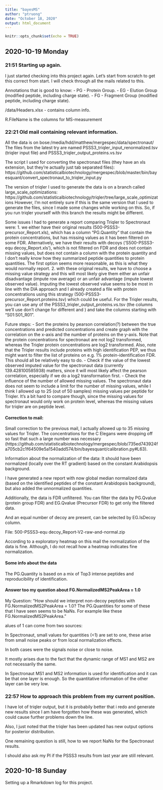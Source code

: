 ```yaml
---
title: "bayesMS"
author: "ptruong"
date: "October 18, 2020"
output: html_document
---
```


```r
knitr::opts_chunk$set(echo = TRUE)
```

## 2020-10-19 Monday

### 21:51 Starting up again. 

I just started checking into this project again. Let's start from scratch to get this correct from start. I will check through all the mails related to this.

Annotations that is good to know:
- PG - Protein Group.
- EG - Elution Group (modified peptide, including charge state).
- FG - Fragment Group (modified peptide, including charge state).

/data/Headers.xlsx - contains column info.

R.FileName is the columns for MS-measurement

### 22:21 Old mail containing relevant information.

All the data is on bose:/media/hdd/matthew/mergespec/data/spectronaut/
The files from the latest try are named PSSS3_triqler_input_renormalized.tsv (triqler input file) and PSSS3_triqler_output_proteins.<x>vs<y>.tsv

The script I used for converting the spectronaut files (they have an xls extension, but they're actually just tab separated files): https://github.com/statisticalbiotechnology/mergespec/blob/master/bin/bayesquant/convert_spectronaut_to_triqler_input.py

The version of triqler I used to generate the data is on a branch called large_scale_optimizations: https://github.com/statisticalbiotechnology/triqler/tree/large_scale_optimizations
However, I'm not entirely sure if this is the same version that I used to generate the files, since I made some changes while working on this. So, if you run triqler yourself with this branch the results might be different. 

Some issues I had to generate a report comparing Triqler to Spectronaut were:
1. we either have their original results (500-PSSS3-precursor_Report.xls), which has a column "PG.Quantity" that contain the protein concentrations, but has missing values as it has been filtered on some FDR. Alternatively, we have their results with decoys ('S500-PSSS3-equ decoy_Report.xls'), which is not filtered on FDR and does not contain missing values, but does not contain a column with the protein quantity and I don't really know how they summarized peptide quantities to protein quantities. The first option seems more reasonable, as this is what they would normally report.
2. with these original results, we have to choose a missing value strategy and this will most likely give them either an unfair disadvantage (impute row average) or an unfair advantage (impute lowest observed value). Imputing the lowest observed value seems to be most in line with the DIA approach and I already created a file with protein concentrations using this strategy (500-PSSS3-precursor_Report.proteins.tsv) which could be useful. For the Triqler results, you can use any of the PSSS3_triqler_output_proteins.<x>vs<y>.tsv (the columns we'll use don't change for different <x> and <y>) and take the columns starting with "S01:S01_R01".

Future steps:
- Sort the proteins by pearson correlation(?) between the true concentrations and predicted concentrations and create graph with the correlation on the x-axis and the number of proteins on the y-axis. Note that the protein concentrations for spectronaut are not log2 transformed, whereas the Triqler protein concentrations are log2 transformed. Also, note that the Triqler results include proteins with high identification PEP, we thus might want to filter the list of proteins on e.g. 1% protein-identification FDR. This should all be relatively easy to do.
- Check if the value of the lowest observed imputed value for the spectronaut data (currently 139.428100585938) matters, since it will most likely affect the pearson correlation, especially if we do a log2 transformation first.
- Check the influence of the number of allowed missing values. The spectronaut data does not seem to include a limit for the number of missing values, while I think I allowed up to 25 (out of 50 samples) missing values per peptide for Triqler. It's a bit hard to compare though, since the missing values for spectronaut would only work on protein level, whereas the missing values for triqler are on peptide level.

#### Correction to mail:
Small correction to the previous mail, I actually allowed up to 35 missing values for Triqler. The concentrations for the C Elegans were dropping off so fast that such a large number was necessary (https://github.com/statisticalbiotechnology/mergespec/blob/735ed743924fa705cb2c1f64509e5a1540add574/bin/bayesquant/calibration.py#L63).

Information about the normalization of the data:
It should have been normalized (locally over the RT gradient) based on the constant Arabidopsis background.

I have generated a new report with now global median normalized data (based on the identified peptides of the constant Arabidopsis background), but also added the unnormalized quantities.

Additionally, the data is FDR unfiltered. You can filter the data by PG.Qvalue (protein group FDR) and EG.Qvalue (Precursor FDR) to get only the filtered data.

And an equal number of decoy are present, can be selected by EG.IsDecoy column.

File: 500-PSSS3-equ decoy_Report-V2-raw-and-normal.zip

According to a exploratory heatmap on this mail the normalization of the data is fine. Although, I do not recall how a heatmap indicates fine normalization.

#### Some info about the data

The PG.Quantity is based on a mix of Top3 intense peptides and reproducibility of identification.

#### Answer too my question about FG.NormalizedMS2PeakArea = 1.0

My Question: "How should we interpret non-decoy peptides with FG.NormalizedMS2PeakArea = 1.0? The PG.Quantities for some of these that I have seen seems to be NaNs. For example like these FG.NormalizedMS2PeakArea."

alues of 1 can come from two sources:

In Spectronaut, small values for quantities (<1) are set to one, these arise from small noise peaks or from local normalization effects.

In both cases were the signals noise or close to noise.

It mostly arises due to the fact that the dynamic range of MS1 and MS2 are not necessarily the same.

In Spectronaut MS1 and MS2 information is used for identification and it can be that one layer is enough. So the quantitative information of the other layer can be very low.

### 22:57 How to approach this problem from my current position.

I have lot of triqler output, but it is probabily better that i redo and generate new results since I am have forgotten how these was generated, which could cause further problems down the line.

Also, I just noted that the triqler has been updated has new output options for posterior distribution. 

One remaining question is still, how to we report NaNs for the Spectronaut results.

I should also ask my PI if the PSSS3 results from last year are still relevant. 

## 2020-10-18 Sunday

Setting up a Rmarkdown log for this project. 
